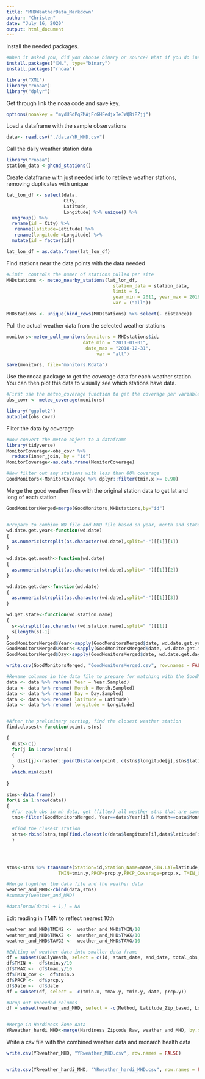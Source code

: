 ```yaml
---
title: "MHDWeatherData_Markdown"
author: "Christen"
date: "July 16, 2020"
output: html_document
---
```


Install the needed packages. 
```r
#When it asked you, did you choose binary or source? What if you do install.packages("XML", type="binary"). You are probably fine with the pre-compiled binary version. - MrFlick
install.packages("XML", type="binary")
install.packages("rnoaa")

library("XML")
library("rnoaa")
library("dplyr") 
```

Get through link the noaa code and save key. 
```r
options(noaakey = "mydUSdPqZMAjEcGHFedjxIeJWQBiBZjj")
```

Load a dataframe with the sample observations 
```r
data<- read.csv("./data/YR_MHD.csv")

```

Call the daily weather station data 
```r
library("rnoaa")
station_data <-ghcnd_stations() 
```

Create dataframe with just needed info to retrieve weather stations, removing duplicates with unique 
```r
lat_lon_df <- select(data,
                     City,
                     Latitude,
                     Longitude) %>% unique() %>%
  ungroup() %>%
  rename(id = City) %>%
   rename(latitude=Latitude) %>%
   rename(longitude =Longitude) %>%
  mutate(id = factor(id))

lat_lon_df = as.data.frame(lat_lon_df)

```

Find stations near the data points with the data needed 
```r
#Limit  controls the numer of stations pulled per site
MHDstations <- meteo_nearby_stations(lat_lon_df,
                                       station_data = station_data,
                                       limit = 5,
                                       year_min = 2011, year_max = 2018,
                                       var = ("all"))

MHDstations <- unique(bind_rows(MHDstations) %>% select(- distance))

```

Pull the actual weather data from the selected weather stations 
```r
monitors<-meteo_pull_monitors(monitors = MHDstations$id,
                            date_min = "2011-01-01", 
                             date_max = "2018-12-31", 
                                 var = "all")

save(monitors, file="monitors.Rdata")
```


Use the rnoaa package to get the coverage data for each weather station. You can then plot this data to visually see which stations have data. 
```r
#First use the meteo_coverage function to get the coverage per variable
obs_covr <- meteo_coverage(monitors)

library("ggplot2")
autoplot(obs_covr)
```

Filter the data by coverage 

```r

#Now convert the meteo object to a dataframe
library(tidyverse)
MonitorCoverage<-obs_covr %>%
  reduce(inner_join, by = "id")
MonitorCoverage<-as.data.frame(MonitorCoverage)

#Now filter out any stations with less than 80% coverage 
GoodMonitors<-MonitorCoverage %>% dplyr::filter(tmin.x >= 0.90)

```

Merge the good weather files with the original station data to get lat and long of each station 
```r
GoodMonitorsMerged=merge(GoodMonitors,MHDstations,by="id")



```




```r

#Prepare to combine WD file and MHD file based on year, month and state 
wd.date.get.year<-function(wd.date)
{
  as.numeric(strsplit(as.character(wd.date),split="-")[[1]][1])
}

wd.date.get.month<-function(wd.date)
{
  as.numeric(strsplit(as.character(wd.date),split="-")[[1]][2])
}

wd.date.get.day<-function(wd.date)
{
  as.numeric(strsplit(as.character(wd.date),split="-")[[1]][3])
}

wd.get.state<-function(wd.station.name)
{
  s<-strsplit(as.character(wd.station.name),split=" ")[[1]]
  s[length(s)-1]
}
GoodMonitorsMerged$Year<-sapply(GoodMonitorsMerged$date, wd.date.get.year)
GoodMonitorsMerged$Month<-sapply(GoodMonitorsMerged$date, wd.date.get.month)
GoodMonitorsMerged$Day<-sapply(GoodMonitorsMerged$date, wd.date.get.day)

write.csv(GoodMonitorsMerged, "GoodMonitorsMerged.csv", row.names = FALSE)
```


```r
#Rename columns in the data file to prepare for matching with the GoodMOnitorsMerged files
data <- data %>% rename( Year = Year.Sampled)
data <- data %>% rename( Month = Month.Sampled) 
data <- data %>% rename( Day = Day.Sampled) 
data <- data %>% rename( latitude = Latitude) 
data <- data %>% rename( longitude = Longitude) 


#After the preliminary sorting, find the closest weather station
find.closest<-function(point, stns)

{
  dist<-c()
  for(j in 1:nrow(stns))
  {
    dist[j]<-raster::pointDistance(point, c(stns$longitude[j],stns$latitude[j]),lonlat=TRUE)
  }
  which.min(dist)
  
}

stns<-data.frame()
for(i in 1:nrow(data))
{
  #for each obs in mh data, get (filter) all weather stns that are same year, month, state
  tmp<-filter(GoodMonitorsMerged, Year==data$Year[i] & Month==data$Month[i] & Day==data$Day[i]) 
        
  #find the closest station
  stns<-rbind(stns,tmp[find.closest(c(data$longitude[i],data$latitude[i]),tmp),])
  }



  
stns<-stns %>% transmute(Station=id,Station_Name=name,STN.LAT=latitude,STN.LON=longitude, 
                   TMIN=tmin.y,PRCP=prcp.y,PRCP_Coverage=prcp.x, TMIN_Coverage=tmin.x, TMAX= tmax.y, TAVG = tavg.y)

#Merge together the data file and the weather data 
weather_and_MHD<-cbind(data,stns)
#summary(weather_and_MHD)

#data[nrow(data) + 1,] = NA 


```

Edit reading in TMIN to reflect nearest 10th 
```r
weather_and_MHD$TMIN2 <-  weather_and_MHD$TMIN/10
weather_and_MHD$TMAX2 <-  weather_and_MHD$TMAX/10
weather_and_MHD$TAVG2 <-  weather_and_MHD$TAVG/10

#Editing of weather data into smaller data frame  
df = subset(DailyWeath, select = c(id, start_date, end_date, total_obs, tmin.x, tmax.y, tmin.y, date, PRCP= prcp.y))
df$TMIN <-  df$tmin.y/10
df$TMAX <-  df$tmax.y/10
df$TMIN_cov <-  df$tmin.x
df$PRCP <-  df$prcp.y
df$Date <-  df$date
df = subset(df, select = -c(tmin.x, tmax.y, tmin.y, date, prcp.y))

#Drop out unneeded columns 
df = subset(weather_and_MHD, select = -c(Method, Latitude_Zip_based, Longitude_Zip_based, TMIN, TMAX, TAVG, PRCP_Coverage, City.State) )


#Merge in Hardiness Zone data 
YRweather_hardi_MHD<-merge(Hardiness_Zipcode_Raw, weather_and_MHD, by.x="zipcode", by.y="Zipcode")
```

Write a csv file with the combined weather data and monarch health data 
```r
write.csv(YRweather_MHD, "YRweather_MHD.csv", row.names = FALSE)


write.csv(YRweather_hardi_MHD, "YRweather_hardi_MHD.csv", row.names = FALSE)

```

